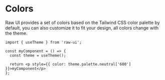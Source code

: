 
# Colors

Raw UI provides a set of colors based on the Tailwind CSS color palette by default, you can also customize it to fit your design, all colors change with the theme.

```tsx
import { useTheme } from 'raw-ui';

const myComponent = () => {
  const theme = useTheme();

  return <p style={{ color: theme.palette.neutral['600'] }}>myComponent</p>
};
```

<ColorPalette />
